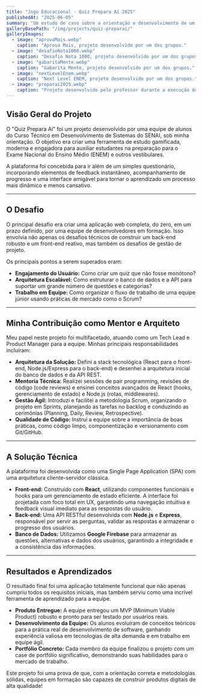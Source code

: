 ```yaml
---
title: "Jogo Educacional - Quiz Prepara Aí 2025"
publishedAt: "2025-06-05"
summary: "Um estudo de caso sobre a orientação e desenvolvimento de um jogo de quiz interativo para preparar estudantes para o ENEM, utilizando React, Node.js e metodologias ágeis."
galleryBasePath: "/img/projects/quiz-preparai/"
galleryImages:
  - image: "aprovaMais.webp"
    caption: "Aprova Mais, projeto desenvolvido por um dos grupos."
  - image: "desafioNota1000.webp"
    caption: "Desafio Nota 1000, projeto desenvolvido por um dos grupos."
  - image: "gabaritaMente.webp"
    caption: "Gabarita Mente, projeto desenvolvido por um dos grupos."
  - image: "nextLevelEnem.webp"
    caption: "Next Level ENEM, projeto desenvolvido por um dos grupos."
  - image: "preparai2025.webp"
    caption: "Projeto desenvolvido pelo professor durante a execução dos trabalhos."
---
```


## Visão Geral do Projeto

O "Quiz Prepara Aí" foi um projeto desenvolvido por uma equipe de alunos do Curso Técnico em Desenvolvimento de Sistemas do SENAI, sob minha orientação. O objetivo era criar uma ferramenta de estudo gamificada, moderna e engajadora para auxiliar estudantes na preparação para o Exame Nacional do Ensino Médio (ENEM) e outros vestibulares.

A plataforma foi concebida para ir além de um simples questionário, incorporando elementos de feedback instantâneo, acompanhamento de progresso e uma interface amigável para tornar o aprendizado um processo mais dinâmico e menos cansativo.

<ImageGallery />

---

## O Desafio

O principal desafio era criar uma aplicação web completa, do zero, em um prazo definido, por uma equipe de desenvolvedores em formação. Isso envolvia não apenas os desafios técnicos de construir um back-end robusto e um front-end reativo, mas também os desafios de gestão de projeto.

Os principais pontos a serem superados eram:

- **Engajamento do Usuário:** Como criar um quiz que não fosse monótono?
- **Arquitetura Escalável:** Como estruturar o banco de dados e a API para suportar um grande número de questões e categorias?
- **Trabalho em Equipe:** Como organizar o fluxo de trabalho de uma equipe júnior usando práticas de mercado como o Scrum?

---

## Minha Contribuição como Mentor e Arquiteto

Meu papel neste projeto foi multifacetado, atuando como um Tech Lead e Product Manager para a equipe. Minhas principais responsabilidades incluíram:

- **Arquitetura da Solução:** Defini a stack tecnológica (React para o front-end, Node.js/Express para o back-end) e desenhei a arquitetura inicial do banco de dados e da API REST.
- **Mentoria Técnica:** Realizei sessões de pair programming, revisões de código (code reviews) e ensinei conceitos avançados de React (hooks, gerenciamento de estado) e Node.js (rotas, middlewares).
- **Gestão Ágil:** Introduzi e facilitei a metodologia Scrum, organizando o projeto em Sprints, planejando as tarefas no backlog e conduzindo as cerimônias (Planning, Daily, Review, Retrospective).
- **Qualidade de Código:** Instrui a equipe sobre a importância de boas práticas, como código limpo, componentização e versionamento com Git/GitHub.

---

## A Solução Técnica

A plataforma foi desenvolvida como uma Single Page Application (SPA) com uma arquitetura cliente-servidor clássica.

- **Front-end:** Construído com **React**, utilizando componentes funcionais e hooks para um gerenciamento de estado eficiente. A interface foi projetada com foco total em UX, garantindo uma navegação intuitiva e feedback visual imediato para as respostas do usuário.
- **Back-end:** Uma API RESTful desenvolvida com **Node.js** e **Express**, responsável por servir as perguntas, validar as respostas e armazenar o progresso dos usuários.
- **Banco de Dados:** Utilizamos **Google Firebase** para armazenar as questões, alternativas e dados dos usuários, garantindo a integridade e a consistência das informações.

---

## Resultados e Aprendizados

O resultado final foi uma aplicação totalmente funcional que não apenas cumpriu todos os requisitos iniciais, mas também serviu como uma incrível ferramenta de aprendizado para a equipe.

- **Produto Entregue:** A equipe entregou um MVP (Minimum Viable Product) robusto e pronto para ser testado por usuários reais.
- **Desenvolvimento da Equipe:** Os alunos evoluíram de conceitos teóricos para a prática real de desenvolvimento de software, ganhando experiência valiosa em tecnologias de alta demanda e em trabalho em equipe ágil.
- **Portfólio Concreto:** Cada membro da equipe finalizou o projeto com um case de portfólio significativo, demonstrando suas habilidades para o mercado de trabalho.

Este projeto foi uma prova de que, com a orientação correta e metodologias sólidas, equipes em formação são capazes de construir produtos digitais de alta qualidade!
